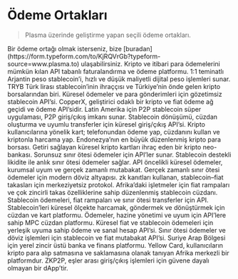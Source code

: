# Ödeme Ortakları

> Plasma üzerinde geliştirme yapan seçili ödeme ortakları.

<Note>
  Bir ödeme ortağı olmak isterseniz, bize [buradan](https://form.typeform.com/to/KjRQVrGb?typeform-source=www.plasma.to) ulaşabilirsiniz.
</Note>

<CardGroup cols={3}>
  <Card title="Acctual" href="https://www.acctual.com/" img="https://mintlify.s3.us-west-1.amazonaws.com/plasma-97e11032/images/Actual.png">
    Kripto ve itibari para ödemelerini mümkün kılan API tabanlı faturalandırma ve ödeme platformu.
  </Card>

  <Card title="ARST" href="https://arst.finance/" img="https://mintlify.s3.us-west-1.amazonaws.com/plasma-97e11032/images/Arst.png">
    1:1 teminatlı Arjantin peso stablecoin’i, hızlı ve düşük maliyetli dijital peso işlemleri sunar.
  </Card>

  <Card title="BiLira" href="https://www.bilira.co/" img="https://mintlify.s3.us-west-1.amazonaws.com/plasma-97e11032/images/Bilira.png">
    TRYB Türk lirası stablecoin’inin ihraççısı ve Türkiye’nin önde gelen kripto borsalarından biri.
  </Card>

  <Card title="Blindpay" href="https://blindpay.com/" img="https://mintlify.s3.us-west-1.amazonaws.com/plasma-97e11032/images/Blindpay.png">
    Küresel ödemeler ve para gönderimleri için gözetimsiz stablecoin API’si.
  </Card>

  <Card title="CopperX" href="https://copperx.io/" img="https://mintlify.s3.us-west-1.amazonaws.com/plasma-97e11032/images/CopperX.png">
    CopperX, geliştirici odaklı bir kripto ve fiat ödeme ağ geçidi ve ödeme API’sidir.
  </Card>

  <Card title="El Dorado" href="https://eldorado.io/" img="https://mintlify.s3.us-west-1.amazonaws.com/plasma-97e11032/images/elDorado.png">
    Latin Amerika için P2P stablecoin süper uygulaması, P2P giriş/çıkış imkanı sunar.
  </Card>

  <Card title="HIFI" href="https://www.hifibridge.com/" img="https://mintlify.s3.us-west-1.amazonaws.com/plasma-97e11032/images/Hifi.png">
    Stablecoin dönüşümü, cüzdan oluşturma ve uyumlu transferler için küresel giriş/çıkış API’si.
  </Card>

  <Card title="Holyheld" href="https://holyheld.com/" img="https://mintlify.s3.us-west-1.amazonaws.com/plasma-97e11032/images/holyheld.png">
    Kripto kullanıcılarına yönelik kart; telefonundan ödeme yap, cüzdanını kullan ve kriptonla harcama yap.
  </Card>

  <Card title="Indodax" href="https://indodax.com/" img="https://mintlify.s3.us-west-1.amazonaws.com/plasma-97e11032/images/Indodax.png">
    Endonezya’nın en büyük düzenlenmiş kripto para borsası.
  </Card>

  <Card title="Infini" href="https://www.infini.money/" img="https://mintlify.s3.us-west-1.amazonaws.com/plasma-97e11032/images/Infini.png">
    Getiri sağlayan küresel kripto kartları ihraç eden bir kripto neo-bankası.
  </Card>

  <Card title="Levl" href="https://www.levl.ch/" img="https://mintlify.s3.us-west-1.amazonaws.com/plasma-97e11032/images/Levl.png">
    Sorunsuz sınır ötesi ödemeler için API’ler sunar.
  </Card>

  <Card title="Mansa" href="https://www.mansafinance.co/" img="https://mintlify.s3.us-west-1.amazonaws.com/plasma-97e11032/images/Mansa.png">
    Stablecoin destekli likidite ile anlık sınır ötesi ödemeler sağlar.
  </Card>

  <Card title="Noah" href="https://noah.com/" img="https://mintlify.s3.us-west-1.amazonaws.com/plasma-97e11032/images/Noah.png">
    API öncelikli küresel ödemeler, kurumsal uyum ve gerçek zamanlı mutabakat.
  </Card>

  <Card title="OpenFX" href="https://www.openfx.com/" img="https://mintlify.s3.us-west-1.amazonaws.com/plasma-97e11032/images/OpenFX.png">
    Gerçek zamanlı sınır ötesi ödemeler için modern döviz altyapısı.
  </Card>

  <Card title="P2P.me" href="https://p2p.me/" img="https://mintlify.s3.us-west-1.amazonaws.com/plasma-97e11032/images/p2p.me.png">
    zk kanıtları kullanan, stablecoin–fiat takasları için merkeziyetsiz protokol.
  </Card>

  <Card title="Shiga" href="https://t.co/8bjUGMh39Q" img="https://mintlify.s3.us-west-1.amazonaws.com/plasma-97e11032/images/Shiga.png">
    Afrika’daki işletmeler için fiat rampaları ve çok zincirli takas özelliklerine sahip düzenlenmiş stablecoin cüzdanı.
  </Card>

  <Card title="Sphere" href="https://spherepay.co/en" img="https://mintlify.s3.us-west-1.amazonaws.com/plasma-97e11032/images/Sphere.png">
    Stablecoin ödemeleri, fiat rampaları ve sınır ötesi transferler için API.
  </Card>

  <Card title="Stables" href="https://stables.money/" img="https://mintlify.s3.us-west-1.amazonaws.com/plasma-97e11032/images/StablesMoney.png">
    Stablecoin’leri küresel ölçekte harcamak, göndermek ve dönüştürmek için cüzdan ve kart platformu.
  </Card>

  <Card title="Utila" href="https://utila.io" img="https://mintlify.s3.us-west-1.amazonaws.com/plasma-97e11032/images/Utila.png">
    Ödemeler, hazine yönetimi ve uyum için API’lere sahip MPC cüzdan platformu.
  </Card>

  <Card title="WalaPay" href="https://www.walapay.io/" img="https://mintlify.s3.us-west-1.amazonaws.com/plasma-97e11032/images/Walapay.png">
    Küresel fiat ve stablecoin ödemeleri için yerleşik uyuma sahip ödeme ve sanal hesap API’si.
  </Card>

  <Card title="XFX" href="https://www.xfx.io/" img="https://mintlify.s3.us-west-1.amazonaws.com/plasma-97e11032/images/XFX.png">
    Sınır ötesi ödemeler ve döviz işlemleri için stablecoin ve fiat mutabakat API’si.
  </Card>

  <Card title="Yasmin" img="https://mintlify.s3.us-west-1.amazonaws.com/plasma-97e11032/images/Yasmin.png">
    Suriye Arap Bölgesi için yerel zincir üstü banka ve finans platformu.
  </Card>

  <Card title="Yellow Card" href="https://yellowcard.io/" img="https://mintlify.s3.us-west-1.amazonaws.com/plasma-97e11032/images/yellowcard.png">
    Yellow Card, kullanıcıların kripto para alıp satmasına ve saklamasına olanak tanıyan Afrika merkezli bir platformdur.
  </Card>

  <Card title="ZKP2P" href="https://zkp2p.xyz/" img="https://mintlify.s3.us-west-1.amazonaws.com/plasma-97e11032/images/zkp2p.png">
    ZKP2P, eşler arası giriş/çıkış işlemleri için güvene dayalı olmayan bir dApp’tir.
  </Card>
</CardGroup>
